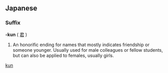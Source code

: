 {{see|kun}}
==Japanese==
===Suffix===
'''-kun''' ( [[君]] )
#An honorific ending for names that mostly indicates friendship or someone younger. Usually used for male colleagues or fellow students, but can also be applied to females, usually girls.

[[Category:Japanese suffixes|kun]]